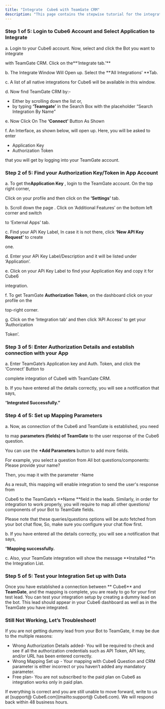 ```yaml
---
title: "Integrate  Cube6 with TeamGate CRM"
description: "This page contains the stepwise tutorial for the integration with  Cube6"
---
```


### **Step 1 of 5: Login to  Cube6 Account and Select Application to Integrate**

a. Login to your  Cube6 account. Now, select and click the Bot you want to integrate

with TeamGate CRM. Click on the**‘Integrate tab.’** 

b. The Integrate Window Will Open up. Select the **‘All Integrations’ **Tab.

c. A list of all native integrations for  Cube6 will be available in this window.

d. Now find TeamGate CRM by:-

- Either by scrolling down the list or,
- by typing **‘Teamgate’** in the Search Box with the placeholder “Search Integration By Name”

e. Now Click On The **‘Connect’** Button As Shown

f. An Interface, as shown below, will open up. Here, you will be asked to enter

- Application Key
- Authorization Token

that you will get by logging into your TeamGate account.

### **Step 2 of 5: Find your Authorization Key/Token in App Account**

a. To get the**Application Key** , login to the TeamGate account. On the top right corner,

Click on your profile and then click on the **‘Settings’** tab.

b. Scroll down the page . Click on ‘Additional Features’ on the bottom left corner and switch

to ‘External Apps’ tab.

c. Find your APi Key Label, In case it is not there, click **‘New API Key Request’** to create

one.

d. Enter your APi Key Label/Description and it will be listed under ‘Application’.

e. Click on your APi Key Label to find your Application Key and copy it for  Cube6

integration.

f. To get TeamGate **Authorization Token**, on the dashboard click on your profile on the

top-right corner.

g. Click on the ‘Integration tab’ and then click ‘API Access’ to get your ‘Authorization

Token’.

### **Step 3 of 5: Enter Authorization Details and establish connection with your App**

a. Enter TeamGate’s Application key and Auth. Token, and click the ‘Connect’ Button to

complete integration of  Cube6 with TeamGate CRM.

b. If you have entered all the details correctly, you will see a notification that says,

“**Integrated Successfully.”**

### **Step 4 of 5: Set up Mapping Parameters**

a. Now, as connection of the  Cube6 and TeamGate is established, you need

to map **parameters (fields) of TeamGate** to the user response of the  Cube6 question.

You can use the **\+Add Parameters** button to add more fields.

For example, you select a question from All bot questions/components: Please provide your name?

Then, you map it with the parameter -Name

As a result, this mapping will enable integration to send the user's response from

 Cube6 to the TeamGate’s **Name **field in the leads. Similarly, in order for integration to work properly, you will require to map all other questions/ components of your Bot to TeamGate fields.

Please note that these queries/questions options will be auto fetched from your bot chat flow, So, make sure you configure your chat flow first.

b. If you have entered all the details correctly, you will see a notification that says,

“**Mapping successfully.**

c. Also, your TeamGate integration will show the message **Installed **in the Integration List.

### **Step 5 of 5: Test your Integration Set up with Data**

Once you have established a connection between ** Cube6** and **TeamGate**, and the mapping is complete, you are ready to go for your first test lead. You can test your integration setup by creating a dummy lead on the bot. This lead should appear in your  Cube6 dashboard as well as in the TeamGate you have integrated.

### **Still Not Working, Let’s Troubleshoot\!**

If you are not getting dummy lead from your Bot to TeamGate, it may be due to the multiple reasons:

- Wrong Authorization Details added- You will be required to check and see if all the authorization credentials such as API Token, API key, and/or URL has been entered correctly.
- Wrong Mapping Set up - Your mapping with  Cube6 Question and CRM parameter is either incorrect or you haven’t added any mandatory parameter.
- Free plan- You are not subscribed to the paid plan on  Cube6 as integration works only in paid plan.

If everything is correct and you are still unable to move forward, write to us at [support@ Cube6.com](mailto:support@ Cube6.com). We will respond back within 48 business hours.